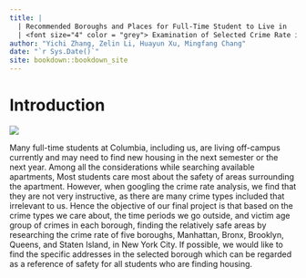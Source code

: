 ```yaml
--- 
title: |
  | Recommended Boroughs and Places for Full-Time Student to Live in
  | <font size="4" color = "grey"> Examination of Selected Crime Rate in New York City </font>
author: "Yichi Zhang, Zelin Li, Huayun Xu, Mingfang Chang"
date: "`r Sys.Date()`"
site: bookdown::bookdown_site
---
```


# Introduction

![](https://twt-thumbs.washtimes.com/media/image/2018/01/01/1_1_2018_b1-davi-newyork-cri8201_c0-144-875-654_s885x516.jpg?8db5faa7ac6a541080b0e25ae358890a2cd5b947)

Many full-time students at Columbia, including us, are living off-campus currently and may need to find new housing in the next semester or the next year. Among all the considerations while searching available apartments, Most students care most about the safety of areas surrounding the apartment. However, when googling the crime rate analysis, we find that they are not very instructive, as there are many crime types included that irrelevant to us. Hence the objective of our final project is that based on the crime types we care about, the time periods we go outside, and victim age group of crimes in each borough, finding the relatively safe areas by researching the crime rate of five boroughs, Manhattan, Bronx, Brooklyn, Queens, and Staten Island, in New York City. If possible, we would like to find the specific addresses in the selected borough which can be regarded as a reference of safety for all students who are finding housing.